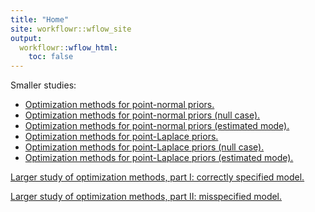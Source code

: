 ```yaml
---
title: "Home"
site: workflowr::wflow_site
output:
  workflowr::wflow_html:
    toc: false
---
```


Smaller studies:

* [Optimization methods for point-normal priors.](optmethods_pn.html)
* [Optimization methods for point-normal priors (null case).](optmethods_pn2.html)
* [Optimization methods for point-normal priors (estimated mode).](optmethods_pn3.html)
* [Optimization methods for point-Laplace priors.](optmethods_pl.html)
* [Optimization methods for point-Laplace priors (null case).](optmethods_pl2.html)
* [Optimization methods for point-Laplace priors (estimated mode).](optmethods_pl3.html)

[Larger study of optimization methods, part I: correctly specified model.](optmethods.html)

[Larger study of optimization methods, part II: misspecified model.](optmethods2.html)